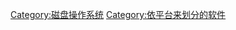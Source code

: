 {{Commonscat|DOS software}}

[[Category:磁盘操作系统|Category:磁盘操作系统]]
[[Category:依平台来划分的软件|Category:依平台来划分的软件]]